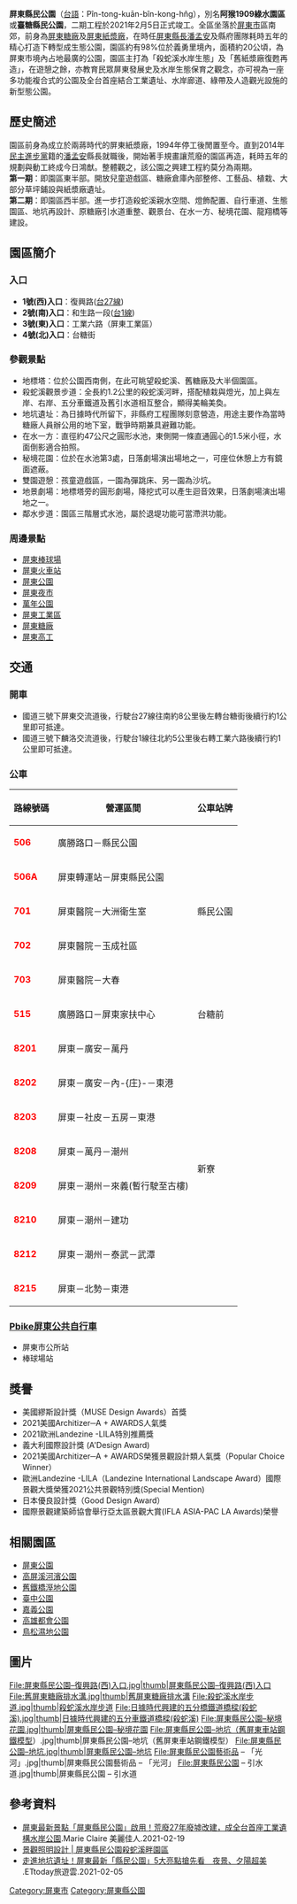 {{No footnotes|time=2021-04-07T11:28:29+00:00}}
{{Infobox park
|park        = 屏東縣民公園
|image       = 
|image size  = 
|alt         = 
|area        = 20[[公頃|公頃]]
|caption     = 
|type        = 公共公園
|location    = {{TWN}}[[屏東縣|屏東縣]][[屏東市|屏東市]][[義勇里|義勇里]]
|coordinates = {{Coord|22.656|N|120.490|E|type:landmark|display=inline,title}}
|size        = 20公頃
|opened      = {{Start date|2021}}
|operator    = [[屏東縣政府|屏東縣政府]]
|visitors    = 100,000人/年
|status      = 全年開放
|website     = 
}}

'''屏東縣民公園'''（[[台語|台語]]：Pîn-tong-kuān-bîn-kong-hn̂g），別名'''阿猴1909綠水園區'''或'''臺糖縣民公園'''，二期工程於2021年2月5日正式竣工。全區坐落於[[屏東市|屏東市]]區南郊，前身為[[屏東糖廠|屏東糖廠]]及[[屏東紙漿廠|屏東紙漿廠]]，在時任[[屏東縣長|屏東縣長]][[潘孟安|潘孟安]]及縣府團隊耗時五年的精心打造下轉型成生態公園，園區約有98%位於義勇里境內，面積約20公頃，為屏東市境內占地最廣的公園，園區主打為「殺蛇溪水岸生態」及「舊紙漿廠復甦再造」，在遊憩之餘，亦教育民眾屏東發展史及水岸生態保育之觀念，亦可視為一座多功能複合式的公園及全台首座結合工業遺址、水岸廊道、綠帶及人造觀光設施的新型態公園。
== 歷史簡述 ==
園區前身為成立於兩蔣時代的屏東紙漿廠，1994年停工後閒置至今。直到2014年[[民主進步黨|民主進步黨]]籍的[[潘孟安|潘孟安]]縣長就職後，開始著手規畫讓荒廢的園區再造，耗時五年的規劃與動工終成今日鴻猷。整體觀之，該公園之興建工程約莫分為兩期。<br>
'''第一期'''：即園區東半部。開放兒童遊戲區、糖廠倉庫內部整修、工藝品、植栽、大部分草坪鋪設與紙漿廠遺址。<br>
'''第二期'''：即園區西半部。進一步打造殺蛇溪親水空間、燈飾配置、自行車道、生態園區、地坑再設計、原糖廠引水道重整、觀景台、在水一方、秘境花園、龍翔橋等建設。

== 園區簡介 ==
=== 入口 ===
* '''1號(西)入口'''：復興路([[台27線|台27線]])
* '''2號(南)入口'''：和生路一段([[台1線|台1線]])
* '''3號(東)入口'''：工業六路（屏東工業區）
* '''4號(北)入口'''：台糖街

=== 參觀景點 ===
* 地標塔：位於公園西南側，在此可眺望殺蛇溪、舊糖廠及大半個園區。
* 殺蛇溪觀景步道：全長約1.2公里的殺蛇溪河畔，搭配植栽與燈光，加上與左岸、右岸、五分車鐵道及舊引水道相互整合，顯得美輪美奐。
* 地坑遺址：為日據時代所留下，非縣府工程團隊刻意營造，用途主要作為當時糖廠人員辦公用的地下室，戰爭時期兼具避難功能。
* 在水一方：直徑約47公尺之圓形水池，東側開一條直通圓心的1.5米小徑，水面倒影適合拍照。
* 秘境花園：位於在水池第3處，日落劇場演出場地之一，可座位休憩上方有鏡面遮蔽。
* 雙園遊憩：孩童遊戲區，一園為彈跳床、另一園為沙坑。
* 地景劇場：地標塔旁的圓形劇場，降挖式可以產生迴音效果，日落劇場演出場地之一。
* 鄰水步道：園區三階層式水池，屬於退堤功能可當滯洪功能。

=== 周邊景點 ===
* [[屏東棒球場|屏東棒球場]]
* [[屏東火車站|屏東火車站]]
* [[屏東公園|屏東公園]]
* [[屏東夜市|屏東夜市]]
* [[萬年公園|萬年公園]]
* [[屏東工業區|屏東工業區]]
* [[屏東糖廠|屏東糖廠]]
* [[屏東高工|屏東高工]]

== 交通 ==
=== 開車 ===
*國道三號下屏東交流道後，行駛台27線往南約8公里後左轉台糖街後續行約1公里即可抵達。
*國道三號下麟洛交流道後，行駛台1線往北約5公里後右轉工業六路後續行約1公里即可抵達。

=== 公車 ===
{| class="wikitable" align="center"
|-
!路線號碼
!營運區間
!公車站牌
|-
|'''<font color="red">506</font>'''
|廣勝路口－縣民公園
|rowspan=5|縣民公園
|-
|'''<font color="red">506A</font>'''
|屏東轉運站－屏東縣民公園
|-
|'''<font color="red">701</font>'''
|屏東醫院－大洲衛生室
|-
|'''<font color="red">702</font>'''
|屏東醫院－玉成社區
|-
|'''<font color="red">703</font>'''
|屏東醫院－大春
|-
|'''<font color="red">515</font>'''
|廣勝路口－屏東家扶中心
|台糖前
|-
|'''<font color="red">8201</font>'''
|屏東－廣安－萬丹
|rowspan=8|新寮
|-
|'''<font color="red">8202</font>'''
|屏東－廣安－內-{庄}-－東港
|-
|'''<font color="red">8203</font>'''
|屏東－社皮－五房－東港
|-
|'''<font color="red">8208</font>'''
|屏東－萬丹－潮州
|-
|'''<font color="red">8209</font>'''
|屏東－潮州－來義(暫行駛至古樓)
|-
|'''<font color="red">8210</font>'''
|屏東－潮州－建功
|-
|'''<font color="red">8212</font>'''
|屏東－潮州－泰武－武潭
|-
|'''<font color="red">8215</font>'''
|屏東－北勢－東港
|}

=== [[屏東公共自行車租賃系統|Pbike屏東公共自行車]] ===
* 屏東市公所站
* 棒球場站

== 獎譽 ==
*美國繆斯設計獎（MUSE Design Awards）首獎
*2021美國Architizer─A + AWARDS人氣獎
*2021歐洲Landezine -LILA特別推薦獎
*義大利國際設計獎 (A'Design Award)
*2021美國Architizer─A + AWARDS榮獲景觀設計類人氣獎（Popular Choice Winner）
*歐洲Landezine -LILA（Landezine International Landscape Award）國際景觀大獎榮獲2021公共景觀特別獎(Special Mention)
*日本優良設計獎（Good Design Award）
*國際景觀建築師協會舉行亞太區景觀大賞(IFLA ASIA-PAC LA Awards)榮譽

== 相關園區 ==
* [[屏東公園|屏東公園]]
* [[高屏溪河濱公園|高屏溪河濱公園]]
* [[舊鐵橋溼地公園|舊鐵橋溼地公園]]
* [[臺中公園|臺中公園]]
* [[嘉義公園|嘉義公園]]
* [[高雄都會公園|高雄都會公園]]
* [[鳥松濕地公園|鳥松濕地公園]]
== 圖片 ==
<gallery mode="packed" heights="100">
File:屏東縣民公園–復興路(西)入口.jpg|thumb|屏東縣民公園–復興路(西)入口
File:舊屏東糖廠排水溝.jpg|thumb|舊屏東糖廠排水溝
File:殺蛇溪水岸步道.jpg|thumb|殺蛇溪水岸步道
File:日據時代興建的五分橋鐵道橋樑(殺蛇溪).jpg|thumb|日據時代興建的五分車鐵道橋樑(殺蛇溪)
File:屏東縣民公園–秘境花園.jpg|thumb|屏東縣民公園–秘境花園
File:屏東縣民公園–地坑（舊屏東車站鋼鐵模型）.jpg|thumb|屏東縣民公園–地坑（舊屏東車站鋼鐵模型）
File:屏東縣民公園–地坑.jpg|thumb|屏東縣民公園–地坑
<!-- 檔案不存在 File:屏東縣民公園 – 雙金字塔.jpg|thumb|屏東縣民公園 – 雙金字塔 -->
File:屏東縣民公園藝術品 – 「光河」.jpg|thumb|屏東縣民公園藝術品 – 「光河」
File:屏東縣民公園 – 引水道.jpg|thumb|屏東縣民公園 – 引水道
</gallery>

== 參考資料 ==
{{reflist}}
* [https://www.marieclaire.com.tw/lifestyle/travel/55382?atcr=9b3f5c 屏東最新景點「屏東縣民公園」啟用！荒廢27年廢墟改建，成全台首座工業遺構水岸公園].Marie Claire 美麗佳人.2021-02-19
* [https://www.roosterlighting.com/chinese/project/detail.php?id=155 景觀照明設計 | 屏東縣民公園殺蛇溪畔園區]
* [https://travel.ettoday.net/article/1914228.htm 走進地坑遺址！屏東最新「縣民公園」5大亮點搶先看　夜景、夕陽超美] {{Wayback|url=https://travel.ettoday.net/article/1914228.htm |date=20210326010525 }}.ETtoday旅遊雲.2021-02-05 


[[Category:屏東市|Category:屏東市]]
[[Category:屏東縣公園|Category:屏東縣公園]]